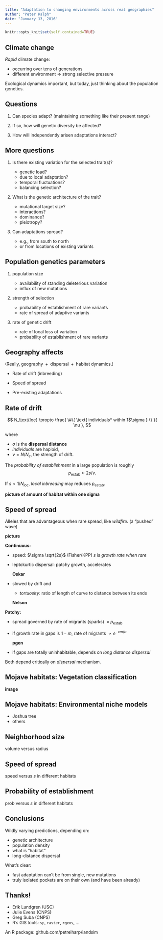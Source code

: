 ```yaml
---
title: "Adaptation to changing environments across real geographies"
author: "Peter Ralph"
date: "January 13, 2016"
---
```


```r
knitr::opts_knit$set(self.contained=TRUE)
```



Climate change
--------------

*Rapid* climate change:

- occurring over tens of generations
- different environment $\Rightarrow$ strong selective pressure

Ecological dynamics important,
but today, just thinking about the population genetics.


Questions
---------

1.  Can species adapt? (maintaining something like their present range)

2.  If so, how will genetic diversity be affected?

3.  How will independently arisen adaptations interact?


More questions
--------------

1.  Is there existing variation for the selected trait(s)?

    - genetic load?
    - due to local adaptation?
    - temporal fluctuations?
    - balancing selection?

2.  What is the genetic architecture of the trait?

    - mutational target size?
    - interactions?
    - dominance?
    - pleiotropy?

3.  Can adaptations spread?

    - e.g., from south to north
    - or from locations of existing variants


Population genetics parameters
------------------------------

1.  population size

    - availability of standing deleterious variation
    - influx of new mutations

2.  strength of selection

    - probability of establishment of rare variants
    - rate of spread of adaptive variants

3.  rate of genetic drift

    - rate of local loss of variation
    - probability of establishment of rare variants


Geography affects
-----------------

(Really, geography ${}+{}$ dispersal ${}+{}$ habitat dynamics.)

- Rate of drift (inbreeding)

- Speed of spread

- Pre-existing adaptations



Rate of drift
-------------

$$ N_\text{loc} \propto \frac{ \#\{ \text{ individuals* within 1$\sigma } \} }{ \nu }, $$

where 

-  $\sigma$ is the **dispersal distance**
-  *individuals* are haploid,
-  $\nu = N/N_e$, the strength of drift.

The *probability of establishment* 
in a large population is roughly
$$ p_\text{estab} \approx 2 s / \nu . $$

If $s < 1/N_\text{loc}$, *local inbreeding* 
may reduces $p_\text{estab}$.

**picture of amount of habitat within one sigma**


Speed of spread
---------------

Alleles that are advantageous when rare
spread, like *wildfire*. 
(a "pushed" wave)

**picture**

**Continuous:**

- speed: $\sigma \sqrt{2s}$ (Fisher/KPP)
    $s$ is *growth rate when rare*

- leptokurtic dispersal: patchy growth, accelerates

    **Oskar**

- slowed by drift and 
    - *tortuosity*: ratio of length of curve to distance between its ends

    **Nelson**


**Patchy:**

- spread governed by rate of migrants (sparks)
    ${} \times p_\text{estab}$

- if growth rate in gaps is $1-m$,
    rate of migrants $\propto e^{-x m/\sigma}$

    **pgen**

- if gaps are totally uninhabitable, depends on *long distance dispersal*


Both depend critically on *dispersal* mechanism.



Mojave habitats: Vegetation classification
---------------

**image**


Mojave habitats: Environmental niche models
---------------

- Joshua tree
- others


Neighborhood size
-----------------

volume versus radius


Speed of spread
---------------

speed versus *s* in different habitats


Probability of establishment
----------------------------

prob versus $s$ in different habitats



Conclusions
-----------

Wildly varying predictions, depending on:

- genetic architecture
- population density
- what is "habitat"
- long-distance dispersal

What's clear:

- fast adaptation can't be from single, new mutations
- truly isolated pockets are on their own (and have been already)


Thanks!
-------

- Erik Lundgren (USC)
- Julie Evens (CNPS)
- Greg Suba (CNPS)
- R's GIS tools: `sp`, `raster`, `rgeos`, ...

An R package: github.com/petrelharp/landsim

